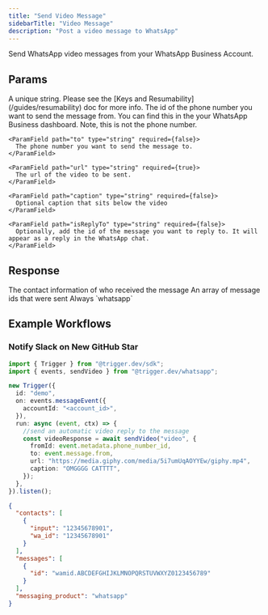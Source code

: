 ```yaml
---
title: "Send Video Message"
sidebarTitle: "Video Message"
description: "Post a video message to WhatsApp"
---
```


Send WhatsApp video messages from your WhatsApp Business Account.

## Params

<ParamField path="key" type="string" required={true}>
  A unique string. Please see the [Keys and Resumability](/guides/resumability)
  doc for more info.
</ParamField>

<ParamField path="message" type="object" required={true}>
  <Expandable title="properties" defaultOpen={true}>
    <ParamField path="fromId" type="string" required={false}>
      The id of the phone number you want to send the message from. You can find this in the your WhatsApp Business dashboard. Note, this is not the phone number.
    </ParamField>

    <ParamField path="to" type="string" required={false}>
      The phone number you want to send the message to.
    </ParamField>

    <ParamField path="url" type="string" required={true}>
      The url of the video to be sent.
    </ParamField>

    <ParamField path="caption" type="string" required={false}>
      Optional caption that sits below the video
    </ParamField>

    <ParamField path="isReplyTo" type="string" required={false}>
      Optionally, add the id of the message you want to reply to. It will appear as a reply in the WhatsApp chat.
    </ParamField>

  </Expandable>
</ParamField>

## Response

<ResponseField name="contacts" type="object">
  The contact information of who received the message
</ResponseField>

<ResponseField name="messages" type="object">
  An array of message ids that were sent
</ResponseField>

<ResponseField name="messaging_product" type="string">
  Always `whatsapp`
</ResponseField>

## Example Workflows

### Notify Slack on New GitHub Star

<CodeGroup>

```typescript Automated reply to WhatsApp messages
import { Trigger } from "@trigger.dev/sdk";
import { events, sendVideo } from "@trigger.dev/whatsapp";

new Trigger({
  id: "demo",
  on: events.messageEvent({
    accountId: "<account_id>",
  }),
  run: async (event, ctx) => {
    //send an automatic video reply to the message
    const videoResponse = await sendVideo("video", {
      fromId: event.metadata.phone_number_id,
      to: event.message.from,
      url: "https://media.giphy.com/media/5i7umUqAOYYEw/giphy.mp4",
      caption: "OMGGGG CATTTT",
    });
  },
}).listen();
```

```json Example response
{
  "contacts": [
    {
      "input": "12345678901",
      "wa_id": "12345678901"
    }
  ],
  "messages": [
    {
      "id": "wamid.ABCDEFGHIJKLMNOPQRSTUVWXYZ0123456789"
    }
  ],
  "messaging_product": "whatsapp"
}
```

</CodeGroup>
